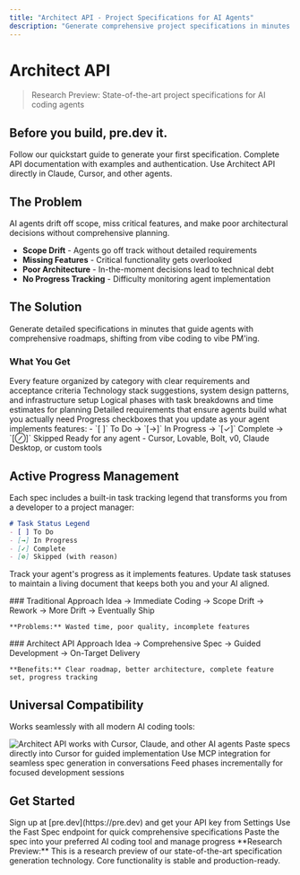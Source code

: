 ```yaml
---
title: "Architect API - Project Specifications for AI Agents"
description: "Generate comprehensive project specifications in minutes. Shift from vibe coding to vibe PM'ing with detailed roadmaps that guide AI agents to success."
---
```


# Architect API

> Research Preview: State-of-the-art project specifications for AI coding agents

## Before you build, pre.dev it.

<Card title="Get Started in 5 Minutes" icon="rocket" horizontal href="/quickstart">
  Follow our quickstart guide to generate your first specification.
</Card>

<Card title="View API Reference" icon="terminal" horizontal href="/api-reference/overview">
  Complete API documentation with examples and authentication.
</Card>

<Card title="Setup MCP Integration" icon="plug" horizontal href="/mcp-integration/setup">
  Use Architect API directly in Claude, Cursor, and other agents.
</Card>

## The Problem

AI agents drift off scope, miss critical features, and make poor architectural decisions without comprehensive planning.

- **Scope Drift** - Agents go off track without detailed requirements
- **Missing Features** - Critical functionality gets overlooked
- **Poor Architecture** - In-the-moment decisions lead to technical debt
- **No Progress Tracking** - Difficulty monitoring agent implementation

## The Solution

Generate detailed specifications in minutes that guide agents with comprehensive roadmaps, shifting from vibe coding to vibe PM'ing.

### What You Get

<Accordion title="Complete Feature Breakdown">
  Every feature organized by category with clear requirements and acceptance criteria
</Accordion>

<Accordion title="Technical Architecture Recommendations">
  Technology stack suggestions, system design patterns, and infrastructure setup
</Accordion>

<Accordion title="Implementation Milestones with Effort Estimates">
  Logical phases with task breakdowns and time estimates for planning
</Accordion>

<Accordion title="User Stories and Acceptance Criteria">
  Detailed requirements that ensure agents build what you actually need
</Accordion>

<Accordion title="Built-in Task Tracking System">
  Progress checkboxes that you update as your agent implements features:
  - `[ ]` To Do → `[→]` In Progress → `[✓]` Complete → `[⊘]` Skipped
</Accordion>

<Accordion title="Universal Markdown Format">
  Ready for any agent - Cursor, Lovable, Bolt, v0, Claude Desktop, or custom tools
</Accordion>

## Active Progress Management

Each spec includes a built-in task tracking legend that transforms you from a developer to a project manager:

```markdown
# Task Status Legend
- [ ] To Do
- [→] In Progress
- [✓] Complete
- [⊘] Skipped (with reason)
```

Track your agent's progress as it implements features. Update task statuses to maintain a living document that keeps both you and your AI aligned.

<Columns cols={2}>
  <div>
    ### Traditional Approach
    Idea → Immediate Coding → Scope Drift → Rework → More Drift → Eventually Ship

    **Problems:** Wasted time, poor quality, incomplete features
  </div>
  <div>
    ### Architect API Approach
    Idea → Comprehensive Spec → Guided Development → On-Target Delivery

    **Benefits:** Clear roadmap, better architecture, complete feature set, progress tracking
  </div>
</Columns>

## Universal Compatibility

Works seamlessly with all modern AI coding tools:

<Img src="/images/hero-light.png" alt="Architect API works with Cursor, Claude, and other AI agents" />

<CardGroup cols={3}>
  <Card title="Cursor" icon="cursor" href="/guides/integration-patterns">
    Paste specs directly into Cursor for guided implementation
  </Card>
  <Card title="Claude Desktop" icon="bot" href="/mcp-integration/setup">
    Use MCP integration for seamless spec generation in conversations
  </Card>
  <Card title="Lovable & Bolt" icon="code" href="/guides/integration-patterns">
    Feed phases incrementally for focused development sessions
  </Card>
</CardGroup>

## Get Started

<Steps>
  <Step title="Get Your API Key">
    Sign up at [pre.dev](https://pre.dev) and get your API key from Settings
  </Step>
  <Step title="Generate Your First Spec">
    Use the Fast Spec endpoint for quick comprehensive specifications
  </Step>
  <Step title="Guide Your Agent">
    Paste the spec into your preferred AI coding tool and manage progress
  </Step>
</Steps>

<Note>
  **Research Preview:** This is a research preview of our state-of-the-art specification generation technology. Core functionality is stable and production-ready.
</Note>
